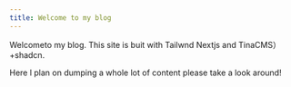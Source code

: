```yaml
---
title: Welcome to my blog
---
```


Welcometo my blog. This site is buit with Tailwnd Nextjs and TinaCMS）+shadcn.

Here l plan on dumping a whole lot of content please take a look around! 

